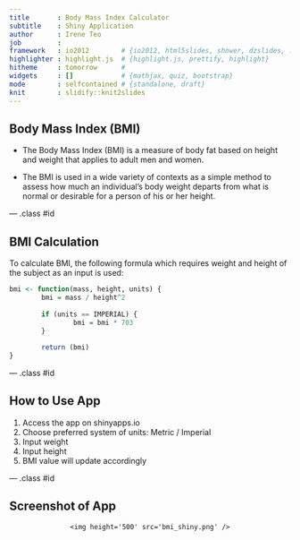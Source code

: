 ```yaml
---
title       : Body Mass Index Calculator
subtitle    : Shiny Application
author      : Irene Teo
job         : 
framework   : io2012        # {io2012, html5slides, shower, dzslides, ...}
highlighter : highlight.js  # {highlight.js, prettify, highlight}
hitheme     : tomorrow      # 
widgets     : []            # {mathjax, quiz, bootstrap}
mode        : selfcontained # {standalone, draft}
knit        : slidify::knit2slides
---
```


## Body Mass Index (BMI)

- The Body Mass Index (BMI) is a measure of body fat based on height and weight that applies to adult men and women. 

- The BMI is used in a wide variety of contexts as a simple method to assess how much an individual's body weight departs from what is normal or desirable for a person of his or her height.


--- .class #id 

## BMI Calculation

To calculate BMI, the following formula which requires weight and height of the subject as an input is used: 

```r
bmi <- function(mass, height, units) {
        bmi = mass / height^2
        
        if (units == IMPERIAL) {
                bmi = bmi * 703
        }
        
        return (bmi)
}
```


--- .class #id 

## How to Use App

1. Access the app on shinyapps.io
2. Choose preferred system of units: Metric / Imperial
3. Input weight
4. Input height
5. BMI value will update accordingly


--- .class #id 

## Screenshot of App

<div style='text-align: center;'>
    <img height='500' src='bmi_shiny.png' />
</div>
